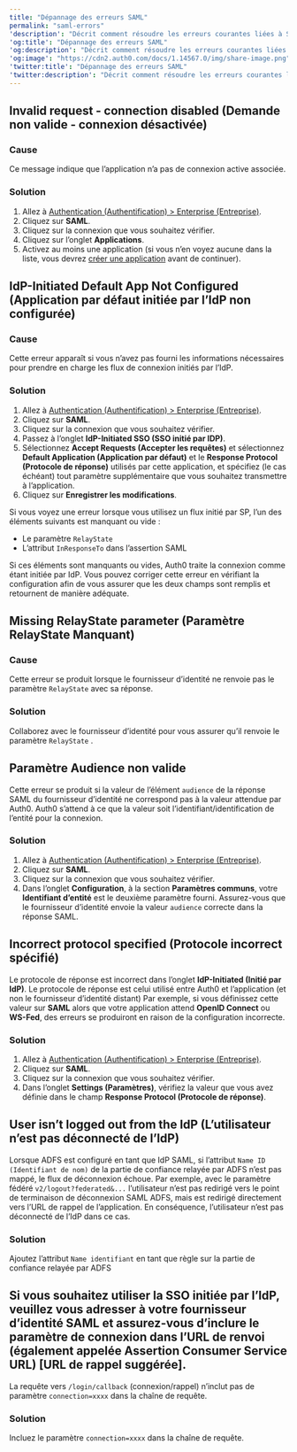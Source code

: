 ```yaml
---
title: "Dépannage des erreurs SAML"
permalink: "saml-errors"
'description': "Décrit comment résoudre les erreurs courantes liées à SAML."
'og:title': "Dépannage des erreurs SAML"
'og:description': "Décrit comment résoudre les erreurs courantes liées à SAML."
'og:image': "https://cdn2.auth0.com/docs/1.14567.0/img/share-image.png"
'twitter:title': "Dépannage des erreurs SAML"
'twitter:description': "Décrit comment résoudre les erreurs courantes liées à SAML."
---
```


## Invalid request - connection disabled (Demande non valide - connexion désactivée)

### Cause

Ce message indique que l’application n’a pas de connexion active associée.

### Solution

1. Allez à [Authentication (Authentification) > Enterprise (Entreprise)](https://manage.auth0.com/#/connections/enterprise).
2. Cliquez sur **SAML**.
3. Cliquez sur la connexion que vous souhaitez vérifier.
4. Cliquez sur l’onglet **Applications**.
5. Activez au moins une application (si vous n’en voyez aucune dans la liste, vous devrez [créer une application](/docs/fr-ca/get-started/applications) avant de continuer).

## IdP-Initiated Default App Not Configured (Application par défaut initiée par l’IdP non configurée)

### Cause

Cette erreur apparaît si vous n’avez pas fourni les informations nécessaires pour prendre en charge les flux de connexion initiés par l’<Tooltip href="/docs/fr-ca/glossary?term=idp" tip="Fournisseur d’identité (IdP)
Service de stockage et de gestion des identités numériques." cta="Voir le glossaire">IdP</Tooltip>.

### Solution

1. Allez à [Authentication (Authentification) > Enterprise (Entreprise)](https://manage.auth0.com/#/connections/enterprise).
2. Cliquez sur **SAML**.
3. Cliquez sur la connexion que vous souhaitez vérifier.
4. Passez à l’onglet **IdP-Initiated SSO (SSO initié par IDP)**.
5. Sélectionnez **Accept Requests (Accepter les requêtes)** et sélectionnez **Default Application (Application par défaut)** et le **Response Protocol (Protocole de réponse)** utilisés par cette application, et spécifiez (le cas échéant) tout paramètre supplémentaire que vous souhaitez transmettre à l’application.
6. Cliquez sur **Enregistrer les modifications**.

<Card title="Dépannage des connexions initiées par SP">

Si vous voyez une erreur lorsque vous utilisez un flux initié par SP, l’un des éléments suivants est manquant ou vide :

* Le paramètre `RelayState`
* L’attribut `InResponseTo` dans l’assertion SAML

Si ces éléments sont manquants ou vides, Auth0 traite la connexion comme étant initiée par IdP. Vous pouvez corriger cette erreur en vérifiant la configuration afin de vous assurer que les deux champs sont remplis et retournent de manière adéquate.

</Card>

## Missing RelayState parameter (Paramètre RelayState Manquant)

### Cause

Cette erreur se produit lorsque le fournisseur d’identité ne renvoie pas le paramètre `RelayState` avec sa réponse.

### Solution

Collaborez avec le fournisseur d’identité pour vous assurer qu’il renvoie le paramètre `RelayState` .

## Paramètre Audience non valide

Cette erreur se produit si la valeur de l’élément `audience` de la réponse <Tooltip href="/docs/fr-ca/glossary?term=security-assertion-markup-language" tip="Security Assertion Markup Language (SAML)
Protocole normalisé permettant à deux parties d’échanger des informations d’authentification sans mot de passe." cta="Voir le glossaire">SAML</Tooltip> du fournisseur d’identité ne correspond pas à la valeur attendue par Auth0. Auth0 s’attend à ce que la valeur soit l’identifiant/identification de l’entité pour la connexion.

### Solution

1. Allez à [Authentication (Authentification) > Enterprise (Entreprise)](https://manage.auth0.com/#/connections/enterprise).
2. Cliquez sur **SAML**.
3. Cliquez sur la connexion que vous souhaitez vérifier.
4. Dans l’onglet **Configuration**, à la section **Paramètres communs**, votre **Identifiant d’entité** est le deuxième paramètre fourni. Assurez-vous que le fournisseur d’identité envoie la valeur `audience` correcte dans la réponse SAML.

## Incorrect protocol specified (Protocole incorrect spécifié)

Le protocole de réponse est incorrect dans l’onglet **IdP-Initiated (Initié par IdP)**. Le protocole de réponse est celui utilisé entre Auth0 et l’application (et non le fournisseur d’identité distant) Par exemple, si vous définissez cette valeur sur **SAML** alors que votre application attend **<Tooltip href="/docs/fr-ca/glossary?term=openid" tip="OpenID
Norme ouverte d’authentification qui permet aux applications de vérifier l’identité des utilisateurs sans avoir à collecter leurs informations de connexion." cta="Voir le glossaire">OpenID</Tooltip> Connect** ou **<Tooltip href="/docs/fr-ca/glossary?term=ws-fed" tip="Web Service Federation (WS-Fed)
Protocole de gestion des identités des utilisateurs à travers les domaines." cta="Voir le glossaire">WS-Fed</Tooltip>**, des erreurs se produiront en raison de la configuration incorrecte.

### Solution

1. Allez à [Authentication (Authentification) > Enterprise (Entreprise)](https://manage.auth0.com/#/connections/enterprise).
2. Cliquez sur **SAML**.
3. Cliquez sur la connexion que vous souhaitez vérifier.
4. Dans l’onglet **Settings (Paramètres)**, vérifiez la valeur que vous avez définie dans le champ **Response Protocol (Protocole de réponse)**.

## User isn’t logged out from the IdP (L’utilisateur n’est pas déconnecté de l’IdP)

Lorsque ADFS est configuré en tant que IdP SAML, si l’attribut `Name ID (Identifiant de nom)` de la partie de confiance relayée par ADFS n’est pas mappé, le flux de déconnexion échoue. Par exemple, avec le paramètre fédéré `v2/logout?federated&...` l’utilisateur n’est pas redirigé vers le point de terminaison de déconnexion SAML ADFS, mais est redirigé directement vers l’URL de rappel de l’application. En conséquence, l’utilisateur n’est pas déconnecté de l’IdP dans ce cas.

### Solution

Ajoutez l’attribut `Name identifiant` en tant que règle sur la partie de confiance relayée par ADFS

## Si vous souhaitez utiliser la SSO initiée par l’IdP, veuillez vous adresser à votre fournisseur d’identité SAML et assurez-vous d’inclure le paramètre de connexion dans l’URL de renvoi (également appelée Assertion Consumer Service URL) [URL de rappel suggérée].

La requête vers `/login/callback` (connexion/rappel) n’inclut pas de paramètre `connection=xxxx` dans la chaîne de requête.

### Solution

Incluez le paramètre `connection=xxxx` dans la chaîne de requête.